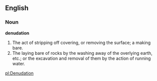 ==English==

===Noun===

'''denudation'''

#The act of stripping off covering, or removing the surface; a making bare.
#The laying bare of rocks by the washing away of the overlying earth, etc.; or the excavation and removal of them by the action of running water.

[[pl:Denudation]]